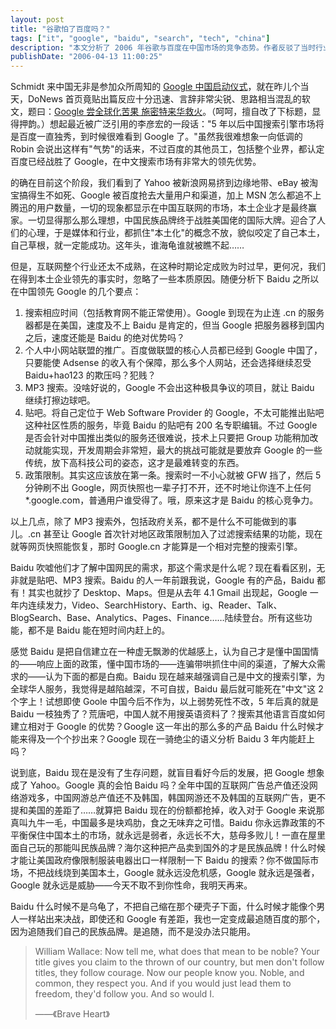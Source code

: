```yaml
---
layout: post
title: "谷歌怕了百度吗？"
tags: ["it", "google", "baidu", "search", "tech", "china"]
description: "本文分析了 2006 年谷歌与百度在中国市场的竞争态势。作者反驳了当时行业普遍认为“百度已战胜谷歌”的观点，详细探讨了百度领先的五大原因：搜索响应时间、个人网站联盟、MP3 搜索、贴吧社区以及政策限制。文章指出这些优势大多非不可逾越，同时质疑百度过于依赖中文市场的战略局限性，认为其缺乏国际视野将无法真正成长为全球性企业。作者呼吁百度应当走出舒适区，在国际市场上与谷歌公平竞争，才能真正成为值得追随的民族品牌。"
publishDate: "2006-04-13 11:00:25"
---
```


Schmidt 来中国无非是参加众所周知的 [Google 中国启动仪式](http://www.xdanger.com/2006/04/12/000043.html)，就在昨儿个当天，DoNews 首页竟贴出篇反应十分迅速、言辞非常尖锐、思路相当混乱的软文，题曰：[Google 尝全球化苦果 施密特来华救火](http://www.donews.com/Content/200604/f5033b48a4a24de39105da7cf13ae381.shtm)。（呵呵，擅自改了下标题，显得押韵。）想起最近被广泛引用的李彦宏的一段话："5 年以后中国搜索引擎市场将是百度一直独秀，到时候很难看到 Google 了。"虽然我很难想象一向低调的 Robin 会说出这样有"气势"的话来，不过百度的其他员工，包括整个业界，都认定百度已经战胜了 Google，在中文搜索市场有非常大的领先优势。

的确在目前这个阶段，我们看到了 Yahoo 被新浪网易挤到边缘地带、eBay 被淘宝搞得生不如死、Google 被百度抢去大量用户和渠道，加上 MSN 怎么都追不上腾迅的用户数量，一切的现象都显示在中国互联网的市场，本土企业才是最终赢家。一切显得那么那么理想，中国民族品牌终于战胜美国佬的国际大牌。迎合了人们的心理，于是媒体和行业，都抓住"本土化"的概念不放，貌似咬定了自己本土，自己草根，就一定能成功。这年头，谁海龟谁就被瞧不起……

但是，互联网整个行业还太不成熟，在这种时期论定成败为时过早，更何况，我们在得到本土企业领先的事实时，忽略了一些本质原因。随便分析下 Baidu 之所以在中国领先 Google 的几个要点：

1. 搜索相应时间（包括教育网不能正常使用）。Google 到现在为止连 .cn 的服务器都是在美国，速度及不上 Baidu 是肯定的，但当 Google 把服务器移到国内之后，速度还能是 Baidu 的绝对优势吗？
2. 个人中小网站联盟的推广。百度做联盟的核心人员都已经到 Google 中国了，只要能使 Adsense 的收入有个保障，那么多个人网站，还会选择继续忍受 Baidu+hao123 的欺压吗？犯贱？
3. MP3 搜索。没啥好说的，Google 不会出这种极具争议的项目，就让 Baidu 继续打擦边球吧。
4. 贴吧。将自己定位于 Web Software Provider 的 Google，不太可能推出贴吧这种社区性质的服务，毕竟 Baidu 的贴吧有 200 名专职编辑。不过 Google 是否会针对中国推出类似的服务还很难说，技术上只要把 Group 功能稍加改动就能实现，开发周期会非常短，最大的挑战可能就是要放弃 Google 的一些传统，放下高科技公司的姿态，这才是最难转变的东西。
5. 政策限制。其实这应该放在第一条。搜索时一不小心就被 GFW 挡了，然后 5 分钟刷不出 Google，网页快照也一辈子打不开，还不时地让你连不上任何 *.google.com，普通用户谁受得了。哦，原来这才是 Baidu 的核心竞争力。

以上几点，除了 MP3 搜索外，包括政府关系，都不是什么不可能做到的事儿。.cn 甚至让 Google 首次针对地区政策限制加入了过滤搜索结果的功能，现在就等网页快照能恢复，那时 Google.cn 才能算是一个相对完整的搜索引擎。

Baidu 吹嘘他们才了解中国网民的需求，那这个需求是什么呢？现在看看区别，无非就是贴吧、MP3 搜索。Baidu 的人一年前跟我说，Google 有的产品，Baidu 都有！其实也就抄了 Desktop、Maps。但是从去年 4.1 Gmail 出现起，Google 一年内连续发力，Video、SearchHistory、Earth、ig、Reader、Talk、BlogSearch、Base、Analytics、Pages、Finance……陆续登台。所有这些功能，都不是 Baidu 能在短时间内赶上的。

感觉 Baidu 是把自信建立在一种虚无飘渺的优越感上，认为自己才是懂中国国情的——响应上面的政策，懂中国市场的——连骗带哄抓住中间的渠道，了解大众需求的——认为下面的都是白痴。Baidu 现在越来越强调自己是中文的搜索引擎，为全球华人服务，我觉得是越陷越深，不可自拔，Baidu 最后就可能死在"中文"这 2 个字上！试想即使 Goole 中国今后不作为，以上弱势死性不改，5 年后真的就是 Baidu 一枝独秀了？荒唐吧，中国人就不用搜英语资料了？搜索其他语言百度如何建立相对于 Google 的优势？Google 这一年出的那么多的产品 Baidu 什么时候才能来得及一个个抄出来？Google 现在一骑绝尘的语义分析 Baidu 3 年内能赶上吗？

说到底，Baidu 现在是没有了生存问题，就盲目看好今后的发展，把 Google 想象成了 Yahoo。Google 真的会怕 Baidu 吗？全年中国的互联网广告总产值还没网络游戏多，中国网游总产值还不及韩国，韩国网游还不及韩国的互联网广告，更不提和美国的差距了……就算把 Baidu 现在的份额都抢掉，收入对于 Google 来说那真叫九牛一毛，中国最多是块鸡肋，食之无味弃之可惜。Baidu 你永远靠政策的不平衡保住中国本土的市场，就永远是弱者，永远长不大，慈母多败儿！一直在屋里面自己玩的那能叫民族品牌？海尔这种把产品卖到国外的才是民族品牌！什么时候才能让美国政府像限制服装电器出口一样限制一下 Baidu 的搜索？你不做国际市场，不把战线烧到美国本土，Google 就永远没危机感，Google 就永远是强者，Google 就永远是威胁——今天不取不到你性命，我明天再来。

Baidu 什么时候不是乌龟了，不把自己缩在那个硬壳子下面，什么时候才能像个男人一样站出来决战，即使还和 Google 有差距，我也一定变成最追随百度的那个，因为追随我们自己的民族品牌。是追随，而不是没办法只能用。

> William Wallace: Now tell me, what does that mean to be noble? Your title gives you
> claim to the thrown of our country, but men don't follow titles, they
> follow courage. Now our people know you. Noble, and common, they respect
> you. And if you would just lead them to freedom, they'd follow you. And so
> would I.
>
> ——《Brave Heart》
